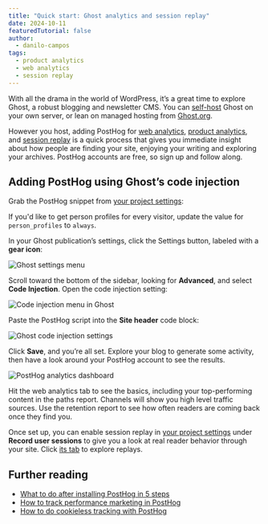 ```yaml
---
title: "Quick start: Ghost analytics and session replay"
date: 2024-10-11
featuredTutorial: false
author:
  - danilo-campos
tags:
  - product analytics
  - web analytics
  - session replay
---
```



With all the drama in the world of WordPress, it’s a great time to explore Ghost, a robust blogging and newsletter CMS. You can [self-host](https://ghost.org/docs/install/) Ghost on your own server, or lean on managed hosting from [Ghost.org](https://ghost.org).

However you host, adding PostHog for [web analytics](/docs/web-analytics), [product analytics](/docs/product-analytics), and [session replay](/docs/session-replay) is a quick process that gives you immediate insight about how people are finding your site, enjoying your writing and exploring your archives. PostHog accounts are free, so sign up and follow along.

## Adding PostHog using Ghost’s code injection

Grab the PostHog snippet from [your project settings](https://us.posthog.com/project/2/settings/project#snippet):

<Snippet />

If you'd like to get person profiles for every visitor, update the value for `person_profiles` to `always`.

In your Ghost publication’s settings, click the Settings button, labeled with a **gear icon**:

![Ghost settings menu](https://res.cloudinary.com/dmukukwp6/image/upload/ghost_settings_e1f6c4b436.png)

Scroll toward the bottom of the sidebar, looking for **Advanced**, and select **Code Injection**. Open the code injection setting:

![Code injection menu in Ghost](https://res.cloudinary.com/dmukukwp6/image/upload/code_injection_menu_66fa301caf.png)

Paste the PostHog script into the **Site header** code block:

![Ghost code injection settings](https://res.cloudinary.com/dmukukwp6/image/upload/injection_field_87c4475be8.png)

Click **Save**, and you’re all set. Explore your blog to generate some activity, then have a look around your PostHog account to see the results.

![PostHog analytics dashboard](https://res.cloudinary.com/dmukukwp6/image/upload/analytics_e7d33fb290.png)

Hit the web analytics tab to see the basics, including your top-performing content in the paths report. Channels will show you high level traffic sources. Use the retention report to see how often readers are coming back once they find you.

Once set up, you can enable session replay in [your project settings](https://us.posthog.com/settings/project-replay#replay) under **Record user sessions** to give you a look at real reader behavior through your site. Click [its tab](https://us.posthog.com/replay/home) to explore replays.

## Further reading

- [What to do after installing PostHog in 5 steps](/tutorials/next-steps-after-installing)
- [How to track performance marketing in PostHog](/tutorials/performance-marketing)
- [How to do cookieless tracking with PostHog](/tutorials/cookieless-tracking)